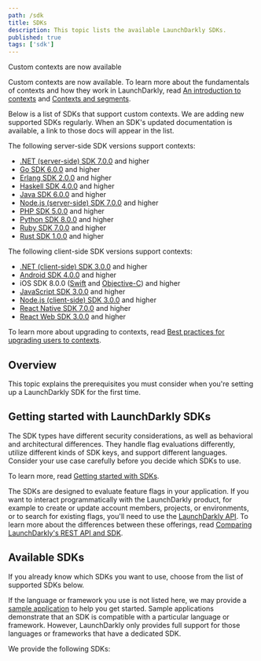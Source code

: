 ```yaml
---
path: /sdk
title: SDKs
description: This topic lists the available LaunchDarkly SDKs.
published: true
tags: ['sdk']
---
```


<Callout intent="info">
<CalloutTitle>Custom contexts are now available</CalloutTitle>
<CalloutDescription>

Custom contexts are now available. To learn more about the fundamentals of contexts and how they work in LaunchDarkly, read [An introduction to contexts](/guides/flags/intro-contexts) and [Contexts and segments](/home/contexts).

Below is a list of SDKs that support custom contexts. We are adding new supported SDKs regularly. When an SDK's updated documentation is available, a link to those docs will appear in the list.

The following server-side SDK versions support contexts:

<ul>
 <li><a href="/sdk/server-side/dotnet/migration-6-to-7">.NET (server-side) SDK 7.0.0</a>  and higher</li>
 <li><a href="/sdk/server-side/go/migration-5-to-6">Go SDK 6.0.0</a> and higher</li>
 <li><a href="/sdk/server-side/erlang/migration-1-to-2">Erlang SDK 2.0.0</a> and higher</li>
 <li><a href="/sdk/server-side/haskell/migration-3-to-4">Haskell SDK 4.0.0</a> and higher</li>
 <li><a href="/sdk/server-side/java/migration-5-to-6">Java SDK 6.0.0</a> and higher</li>
 <li><a href="/sdk/server-side/node-js/migration-6-to-7">Node.js (server-side) SDK 7.0.0</a> and higher</li>
 <li><a href="/sdk/server-side/php/migration-4-to-5">PHP SDK 5.0.0</a> and higher</li>
 <li><a href="/sdk/server-side/python/migration-7-to-8">Python SDK 8.0.0</a> and higher</li>
 <li><a href="/sdk/server-side/ruby/migration-6-to-7">Ruby SDK 7.0.0</a> and higher</li>
 <li><a href="/sdk/server-side/rust/implementation-v1">Rust SDK 1.0.0</a> and higher</li>
</ul>

The following client-side SDK versions support contexts:

<ul>
 <li><a href="/sdk/client-side/dotnet/migration-2-to-3">.NET (client-side) SDK 3.0.0</a> and higher</li>
 <li><a href="/sdk/client-side/android/migration-3-to-4">Android SDK 4.0.0</a> and higher</li>
 <li>iOS SDK 8.0.0 (<a href="/sdk/client-side/ios/migration-7-to-8-swift">Swift</a> and <a href="/sdk/client-side/ios/migration-7-to-8-objc">Objective-C</a>) and higher</li>
 <li><a href="/sdk/client-side/javascript/migration-2-to-3">JavaScript SDK 3.0.0</a> and higher</li>
 <li><a href="/sdk/client-side/node-js/migration-2-to-3">Node.js (client-side) SDK 3.0.0</a> and higher</li>
 <li><a href="/sdk/client-side/react/react-native-migration-6-to-7">React Native SDK 7.0.0</a> and higher</li>
 <li><a href="/sdk/client-side/react/web-migration-2-to-3">React Web SDK 3.0.0</a> and higher</li>
</ul>

To learn more about upgrading to contexts, read [Best practices for upgrading users to contexts](/guides/flags/upgrading-contexts).

</CalloutDescription>
</Callout>

## Overview

This topic explains the prerequisites you must consider when you're setting up a LaunchDarkly SDK for the first time.

## Getting started with LaunchDarkly SDKs

The SDK types have different security considerations, as well as behavioral and architectural differences. They handle flag evaluations differently, utilize different kinds of SDK keys, and support different languages. Consider your use case carefully before you decide which SDKs to use.

To learn more, read [Getting started with SDKs](/sdk/concepts/getting-started).

The SDKs are designed to evaluate feature flags in your application. If you want to interact programmatically with the LaunchDarkly product, for example to create or update account members, projects, or environments, or to search for existing flags, you'll need to use the [LaunchDarkly API](/home/connecting/api). To learn more about the differences between these offerings, read [Comparing LaunchDarkly's REST API and SDK](/guide/api/comparing-sdk-rest-api).

## Available SDKs

If you already know which SDKs you want to use, choose from the list of supported SDKs below.

If the language or framework you use is not listed here, we may provide a [sample application](/sdk/concepts/sample-applications) to help you get started. Sample applications demonstrate that an SDK is compatible with a particular language or framework. However, LaunchDarkly only provides full support for those languages or frameworks that have a dedicated SDK.

We provide the following SDKs:

<AllSdks />
